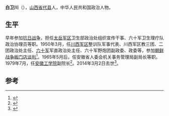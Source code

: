 '''白卫川'''（{{bd|1914年||2014年|3月29日|catIdx=Bai}}），[[山西省|山西省]][[代县|代县]]人，中华人民共和国政治人物。

==生平==
早年参加[[抗日战争|抗日战争]]，担任[[太岳军区|太岳军区]]卫生部政治处组织宣传干事、六十军卫生理疗队政治协理员等职。1950年3月，任[[川西军区|川西军区]]整训队军事代表、川西军区教三团、二团政治处主任、[[六十军|六十军]]军直政治处主任、六十军野炮团副政委、政委等，参加[[朝鲜战争|朝鲜战争]][[板门店谈判|板门店谈判]]<ref>{{Cite book|title=见证 朝鲜战争战俘遣返解释代表的日记|last=贺明著|first=|publisher=北京：中国文史出版社|year=2001.10|isbn=7-5034-1176-7|location=|pages=157}}</ref>。1965年5月后，任安徽省人委会机关事务管理局副局长等职。1979年7月，任[[安徽工学院|安徽工学院]]副院长<ref>{{cite news|title=校领导祝贺老红军白卫川百岁寿辰|url=http://edu.ifeng.com/gaoxiao/detail_2013_11/20/31409019_0.shtml|accessdate=2014-04-01|newspaper=合肥工业大学新闻文化网|archive-url=https://web.archive.org/web/20180331173451/http://edu.ifeng.com/gaoxiao/detail_2013_11/20/31409019_0.shtml|archive-date=2018-03-31|dead-url=yes}}</ref>。2014年3月2日去世<ref>{{cite news|title=白卫川同志逝世|url=http://cpc.people.com.cn/n/2014/0401/c87393-24794368.html|accessdate=2014-04-01|newspaper=人民网|archive-date=2018-03-31|archive-url=https://web.archive.org/web/20180331173616/http://cpc.people.com.cn/n/2014/0401/c87393-24794368.html|dead-url=no}}</ref>。

==参考==
{{Reflist}}
{{中国政治人物小作品}}